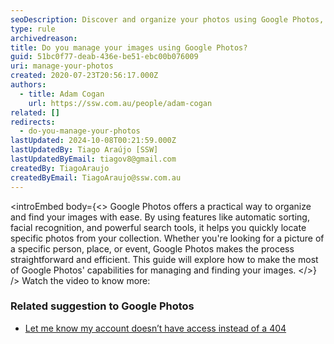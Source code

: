 ```yaml
---
seoDescription: Discover and organize your photos using Google Photos, the ultimate platform to find any image instantly.
type: rule
archivedreason:
title: Do you manage your images using Google Photos?
guid: 51bc0f77-deab-436e-be51-ebc00b076009
uri: manage-your-photos
created: 2020-07-23T20:56:17.000Z
authors:
  - title: Adam Cogan
    url: https://ssw.com.au/people/adam-cogan
related: []
redirects:
  - do-you-manage-your-photos
lastUpdated: 2024-10-08T00:21:59.000Z
lastUpdatedBy: Tiago Araújo [SSW]
lastUpdatedByEmail: tiagov8@gmail.com
createdBy: TiagoAraujo
createdByEmail: TiagoAraujo@ssw.com.au
---
```


<introEmbed
  body={<>
Google Photos offers a practical way to organize and find your images with ease. By using features like automatic sorting, facial recognition, and powerful search tools, it helps you quickly locate specific photos from your collection. Whether you're looking for a picture of a specific person, place, or event, Google Photos makes the process straightforward and efficient. This guide will explore how to make the most of Google Photos' capabilities for managing and finding your images.
  </>}
/>
Watch the video to know more:

<youtubeEmbed url="https://www.youtube.com/embed/p8_siTdeeCg" description="" />

### Related suggestion to Google Photos

* [Let me know my account doesn’t have access instead of a 404](https://bettersoftwaresuggestions.com/google/google-photos/let-me-know-my-account-doesnt-have-access-instead-of-a-404/)
